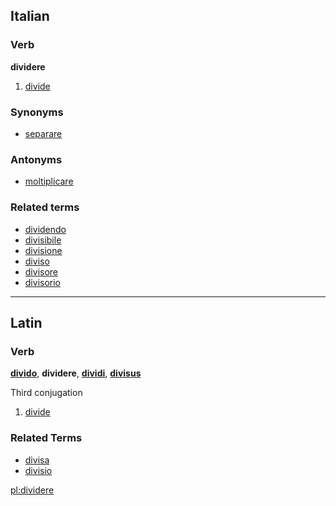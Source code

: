 ==Italian==
===Verb===
'''dividere'''

# [[divide]]

===Synonyms===
*[[separare]]

===Antonyms===
*[[moltiplicare]]

===Related terms===
*[[dividendo]]
*[[divisibile]]
*[[divisione]]
*[[diviso]]
*[[divisore]]
*[[divisorio]]

----
==Latin==
===Verb===
'''[[divido]]''', '''dividere''', '''[[dividi]]''', '''[[divisus]]'''

Third conjugation

# [[divide]]

===Related Terms===
*[[divisa]]
*[[divisio]]

[[pl:dividere]]